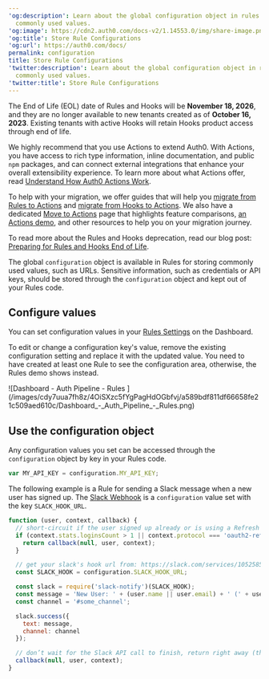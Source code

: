 ---
'og:description': Learn about the global configuration object in rules for storing
  commonly used values.
'og:image': https://cdn2.auth0.com/docs-v2/1.14553.0/img/share-image.png
'og:title': Store Rule Configurations
'og:url': https://auth0.com/docs/
permalink: configuration
title: Store Rule Configurations
'twitter:description': Learn about the global configuration object in rules for storing
  commonly used values.
'twitter:title': Store Rule Configurations
---
<Warning>

The End of Life (EOL) date of Rules and Hooks will be **November 18, 2026**, and they are no longer available to new tenants created as of **October 16, 2023**. Existing tenants with active Hooks will retain Hooks product access through end of life.

We highly recommend that you use Actions to extend Auth0. With Actions, you have access to rich type information, inline documentation, and public `npm` packages, and can connect external integrations that enhance your overall extensibility experience. To learn more about what Actions offer, read [Understand How Auth0 Actions Work](/docs/customize/actions/actions-overview).

To help with your migration, we offer guides that will help you [migrate from Rules to Actions](/docs/customize/actions/migrate/migrate-from-rules-to-actions) and [migrate from Hooks to Actions](/docs/customize/actions/migrate/migrate-from-hooks-to-actions). We also have a dedicated [Move to Actions](https://auth0.com/extensibility/movetoactions) page that highlights feature comparisons, [an Actions demo](https://www.youtube.com/watch?v=UesFSY1klrI), and other resources to help you on your migration journey.

To read more about the Rules and Hooks deprecation, read our blog post: [Preparing for Rules and Hooks End of Life](https://auth0.com/blog/preparing-for-rules-and-hooks-end-of-life/).

</Warning>

The global `configuration` object is available in Rules for storing commonly used values, such as URLs. Sensitive information, such as credentials or API keys, should be stored through the `configuration` object and kept out of your Rules code.

## Configure values

You can set configuration values in your [Rules Settings](https://manage.auth0.com/#/rules/) on the Dashboard.

To edit or change a configuration key's value, remove the existing configuration setting and replace it with the updated value. You need to have created at least one Rule to see the configuration area, otherwise, the Rules demo shows instead.

<Frame>![Dashboard - Auth Pipeline - Rules ](/images/cdy7uua7fh8z/4OiSXzc5fYgPagHdOGbfvj/a589bdf811df66658fe21c509aed610c/Dashboard_-_Auth_Pipeline_-_Rules.png)</Frame>

## Use the configuration object

Any configuration values you set can be accessed through the `configuration` object by key in your Rules code.

```javascript lines
var MY_API_KEY = configuration.MY_API_KEY;
```






The following example is a Rule for sending a Slack message when a new user has signed up. The [Slack Webhook](https://api.slack.com/incoming-webhooks) is a `configuration` value set with the key `SLACK_HOOK_URL`.

```javascript lines
function (user, context, callback) {
  // short-circuit if the user signed up already or is using a Refresh Token
  if (context.stats.loginsCount > 1 || context.protocol === 'oauth2-refresh-token') {
    return callback(null, user, context);
  }

  // get your slack's hook url from: https://slack.com/services/10525858050
  const SLACK_HOOK = configuration.SLACK_HOOK_URL;

  const slack = require('slack-notify')(SLACK_HOOK);
  const message = 'New User: ' + (user.name || user.email) + ' (' + user.email + ')';
  const channel = '#some_channel';

  slack.success({
    text: message,
    channel: channel
  });

  // don’t wait for the Slack API call to finish, return right away (the request will continue on the sandbox)`
  callback(null, user, context);
}
```



